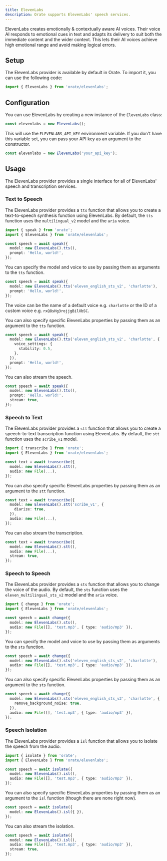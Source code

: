 ```yaml
---
title: ElevenLabs
description: Orate supports ElevenLabs' speech services.
---
```



ElevenLabs creates emotionally & contextually aware AI voices. Their voice AI responds to emotional cues in text and adapts its delivery to suit both the immediate content and the wider context. This lets their AI voices achieve high emotional range and avoid making logical errors.

## Setup

The ElevenLabs provider is available by default in Orate. To import it, you can use the following code:

```ts
import { ElevenLabs } from 'orate/elevenlabs';
```

## Configuration

You can use ElevenLabs by creating a new instance of the `ElevenLabs` class:

```ts
const elevenlabs = new ElevenLabs();
```

This will use the `ELEVENLABS_API_KEY` environment variable. If you don't have this variable set, you can pass your API key as an argument to the constructor.

```ts
const elevenlabs = new ElevenLabs('your_api_key');
```

## Usage

The ElevenLabs provider provides a single interface for all of ElevenLabs' speech and transcription services.

### Text to Speech

The ElevenLabs provider provides a `tts` function that allows you to create a text-to-speech synthesis function using ElevenLabs. By default, the `tts` function uses the `multilingual_v2` model and the `aria` voice.

```ts
import { speak } from 'orate';
import { ElevenLabs } from 'orate/elevenlabs';

const speech = await speak({
  model: new ElevenLabs().tts(),
  prompt: 'Hello, world!',
});
```

You can specify the model and voice to use by passing them as arguments to the `tts` function.

```ts
const speech = await speak({
  model: new ElevenLabs().tts('eleven_english_sts_v2', 'charlotte'),
  prompt: 'Hello, world!',
});
```

The voice can be the name of a default voice e.g. `charlotte` or the ID of a custom voice e.g. `rxQ8sHg3rojjgBilXbSC`.

You can also specify specific ElevenLabs properties by passing them as an argument to the `tts` function.

```ts
const speech = await speak({
  model: new ElevenLabs().tts('eleven_english_sts_v2', 'charlotte', {
    voice_settings: {
      stability: 0.5,
    },
  }),
  prompt: 'Hello, world!',
});
```

You can also stream the speech.

```ts
const speech = await speak({
  model: new ElevenLabs().tts(),
  prompt: 'Hello, world!',
  stream: true,
});
```

### Speech to Text

The ElevenLabs provider provides a `stt` function that allows you to create a speech-to-text transcription function using ElevenLabs. By default, the `stt` function uses the `scribe_v1` model.

```ts
import { transcribe } from 'orate';
import { ElevenLabs } from 'orate/elevenlabs';

const text = await transcribe({
  model: new ElevenLabs().stt(),
  audio: new File(...),
});
```

You can also specify specific ElevenLabs properties by passing them as an argument to the `stt` function.

```ts
const text = await transcribe({
  model: new ElevenLabs().stt('scribe_v1', {
    diarize: true,
  }),
  audio: new File(...),
});
```

You can also stream the transcription.

```ts
const text = await transcribe({
  model: new ElevenLabs().stt(),
  audio: new File(...),
  stream: true,
});
```

### Speech to Speech

The ElevenLabs provider provides a `sts` function that allows you to change the voice of the audio. By default, the `sts` function uses the `eleven_multilingual_sts_v2` model and the `aria` voice.

```ts
import { change } from 'orate';
import { ElevenLabs } from 'orate/elevenlabs';

const speech = await change({
  model: new ElevenLabs().sts(),
  audio: new File([], 'test.mp3', { type: 'audio/mp3' }),
});
```

You can specify the model and voice to use by passing them as arguments to the `sts` function.

```ts
const speech = await change({
  model: new ElevenLabs().sts('eleven_english_sts_v2', 'charlotte'),
  audio: new File([], 'test.mp3', { type: 'audio/mp3' }),
});
```

You can also specify specific ElevenLabs properties by passing them as an argument to the `sts` function.

```ts
const speech = await change({
  model: new ElevenLabs().sts('eleven_english_sts_v2', 'charlotte', {
    remove_background_noise: true,
  }),
  audio: new File([], 'test.mp3', { type: 'audio/mp3' }),
});
```

### Speech Isolation

The ElevenLabs provider provides a `isl` function that allows you to isolate the speech from the audio.

```ts
import { isolate } from 'orate';
import { ElevenLabs } from 'orate/elevenlabs';

const speech = await isolate({
  model: new ElevenLabs().isl(),
  audio: new File([], 'test.mp3', { type: 'audio/mp3' }),
});
```

You can also specify specific ElevenLabs properties by passing them as an argument to the `isl` function (though there are none right now).

```ts
const speech = await isolate({
  model: new ElevenLabs().isl({ }),
});
```

You can also stream the isolation.

```ts
const speech = await isolate({
  model: new ElevenLabs().isl(),
  audio: new File([], 'test.mp3', { type: 'audio/mp3' }),
  stream: true,
});
```
